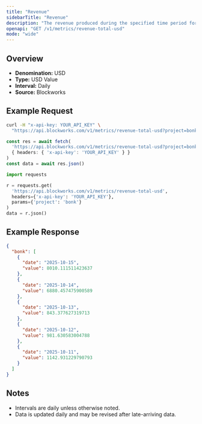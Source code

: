 ```yaml
---
title: "Revenue"
sidebarTitle: "Revenue"
description: "The revenue produced during the specified time period for given project."
openapi: "GET /v1/metrics/revenue-total-usd"
mode: "wide"
---
```


## Overview

- **Denomination:** USD
- **Type:** USD Value
- **Interval:** Daily
- **Source:** Blockworks

## Example Request

<CodeGroup>

```bash cURL
curl -H "x-api-key: YOUR_API_KEY" \
  "https://api.blockworks.com/v1/metrics/revenue-total-usd?project=bonk"
```

```typescript TypeScript
const res = await fetch(
  'https://api.blockworks.com/v1/metrics/revenue-total-usd?project=bonk',
  { headers: { 'x-api-key': 'YOUR_API_KEY' } }
)
const data = await res.json()
```

```python Python
import requests

r = requests.get(
  'https://api.blockworks.com/v1/metrics/revenue-total-usd',
  headers={'x-api-key': 'YOUR_API_KEY'},
  params={'project': 'bonk'}
)
data = r.json()
```

</CodeGroup>

## Example Response

```json
{
  "bonk": [
    {
      "date": "2025-10-15",
      "value": 8010.111511423637
    },
    {
      "date": "2025-10-14",
      "value": 6880.457475900589
    },
    {
      "date": "2025-10-13",
      "value": 843.377627319713
    },
    {
      "date": "2025-10-12",
      "value": 981.630583004788
    },
    {
      "date": "2025-10-11",
      "value": 1142.931229790793
    }
  ]
}
```

## Notes
- Intervals are daily unless otherwise noted.
- Data is updated daily and may be revised after late-arriving data.
